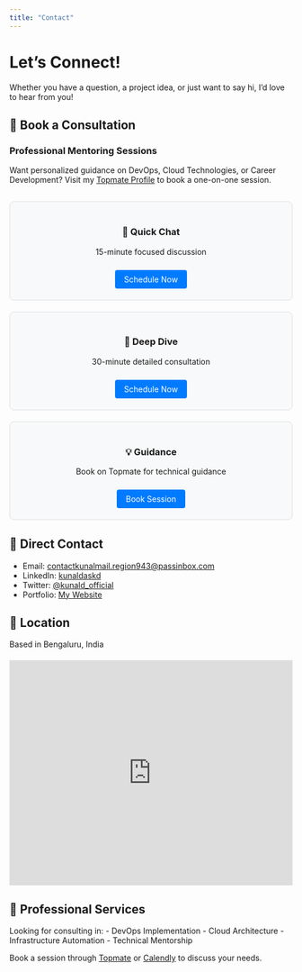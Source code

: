 ```yaml
---
title: "Contact"
---
```


# Let's Connect!

Whether you have a question, a project idea, or just want to say hi, I'd love to hear from you!

## 💬 Book a Consultation

### Professional Mentoring Sessions
Want personalized guidance on DevOps, Cloud Technologies, or Career Development?
Visit my [Topmate Profile](https://topmate.io/kunaldas) to book a one-on-one session.

```{=html}
<div class="consultation-options">
  <div class="card">
    <h3>🎯 Quick Chat</h3>
    <p>15-minute focused discussion</p>
    <a href="https://calendly.com/kunalworldwide/15min" class="button">Schedule Now</a>
  </div>
  
  <div class="card">
    <h3>🚀 Deep Dive</h3>
    <p>30-minute detailed consultation</p>
    <a href="https://calendly.com/kunalworldwide/30min" class="button">Schedule Now</a>
  </div>

  <div class="card">
    <h3>💡 Guidance</h3>
    <p>Book on Topmate for technical guidance</p>
    <a href="https://topmate.io/kunaldas" class="button">Book Session</a>
  </div>
</div>

<style>
.consultation-options {
  display: grid;
  grid-template-columns: repeat(auto-fit, minmax(250px, 1fr));
  gap: 20px;
  margin: 30px 0;
}

.card {
  padding: 20px;
  border: 1px solid #e0e0e0;
  border-radius: 8px;
  text-align: center;
  background: #f8f9fa;
}

.button {
  display: inline-block;
  padding: 8px 16px;
  background-color: #007bff;
  color: white;
  text-decoration: none;
  border-radius: 4px;
  margin-top: 10px;
}

.button:hover {
  background-color: #0056b3;
  text-decoration: none;
  color: white;
}
</style>
```

## 📧 Direct Contact
- Email: [contactkunalmail.region943@passinbox.com](mailto:contactkunalmail.region943@passinbox.com)
- LinkedIn: [kunaldaskd](https://www.linkedin.com/in/kunaldaskd)
- Twitter: [@kunald_official](https://www.linkedin.com/in/kunaldaskd)
- Portfolio: [My Website](https://kunalworldwide.github.io)

## 📍 Location
Based in Bengaluru, India

```{=html}
<div class="mapouter">
  <div class="gmap_canvas">
    <iframe 
      width="100%" 
      height="400" 
      id="gmap_canvas" 
      src="https://maps.google.com/maps?q=whitefield&t=&z=13&ie=UTF8&iwloc=&output=embed" 
      frameborder="0" 
      scrolling="no" 
      marginheight="0" 
      marginwidth="0">
    </iframe>
  </div>
</div>

<style>
.mapouter {
  position: relative;
  text-align: center;
  height: 400px;
  width: 100%;
  margin: 20px 0;
}
.gmap_canvas {
  overflow: hidden;
  background: none !important;
  height: 400px;
  width: 100%;
}
</style>
```

## 💼 Professional Services
Looking for consulting in:
- DevOps Implementation
- Cloud Architecture
- Infrastructure Automation
- Technical Mentorship

Book a session through [Topmate](https://topmate.io/kunaldas) or [Calendly](https://calendly.com/kunalworldwide/30min) to discuss your needs.